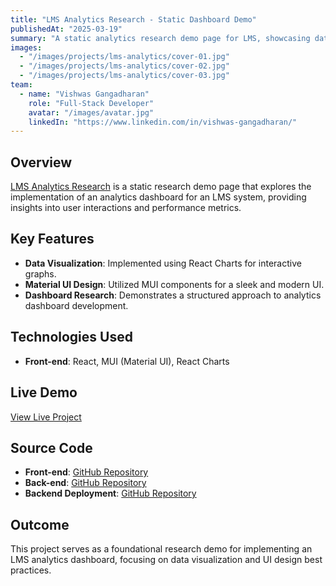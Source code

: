 ---
title: "LMS Analytics Research - Static Dashboard Demo"
publishedAt: "2025-03-19"
summary: "A static analytics research demo page for LMS, showcasing data visualization and dashboard implementation."
images:
  - "/images/projects/lms-analytics/cover-01.jpg"
  - "/images/projects/lms-analytics/cover-02.jpg"
  - "/images/projects/lms-analytics/cover-03.jpg"
team:
  - name: "Vishwas Gangadharan"
    role: "Full-Stack Developer"
    avatar: "/images/avatar.jpg"
    linkedIn: "https://www.linkedin.com/in/vishwas-gangadharan/"
---

## Overview

[LMS Analytics Research](https://dashboard-analytics-lll.netlify.app/) is a static research demo page that explores the implementation of an analytics dashboard for an LMS system, providing insights into user interactions and performance metrics.

## Key Features

- **Data Visualization**: Implemented using React Charts for interactive graphs.
- **Material UI Design**: Utilized MUI components for a sleek and modern UI.
- **Dashboard Research**: Demonstrates a structured approach to analytics dashboard development.

## Technologies Used

- **Front-end**: React, MUI (Material UI), React Charts

## Live Demo

[View Live Project](https://dashboard-analytics-lll.netlify.app/)

## Source Code

- **Front-end**: [GitHub Repository](https://github.com/GANGADHARAN26/Analytics-Dashboard)
- **Back-end**: [GitHub Repository](https://github.com/GANGADHARAN26/Analytics-Dashboard)
- **Backend Deployment**: [GitHub Repository](https://github.com/GANGADHARAN26/Analytics-Dashboard)

## Outcome

This project serves as a foundational research demo for implementing an LMS analytics dashboard, focusing on data visualization and UI design best practices.

